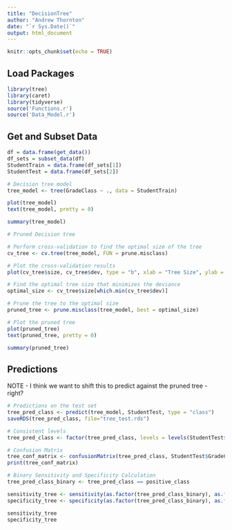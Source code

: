 ```yaml
---
title: "DecisionTree"
author: "Andrew Thornton"
date: "`r Sys.Date()`"
output: html_document
---
```


```r
knitr::opts_chunk$set(echo = TRUE)
```

## Load Packages

```r
library(tree)
library(caret)
library(tidyverse)
source('Functions.r')
source('Data_Model.r')
```

## Get and Subset Data
``` r
df = data.frame(get_data())
df_sets = subset_data(df)
StudentTrain = data.frame(df_sets[1])
StudentTest = data.frame(df_sets[2])
```

``` r
# Decision tree model
tree_model <- tree(GradeClass ~ ., data = StudentTrain)

plot(tree_model)
text(tree_model, pretty = 0)

summary(tree_model)

# Pruned Decision tree

# Perform cross-validation to find the optimal size of the tree
cv_tree <- cv.tree(tree_model, FUN = prune.misclass)

# Plot the cross-validation results
plot(cv_tree$size, cv_tree$dev, type = "b", xlab = "Tree Size", ylab = "Deviance")

# Find the optimal tree size that minimizes the deviance
optimal_size <- cv_tree$size[which.min(cv_tree$dev)]

# Prune the tree to the optimal size
pruned_tree <- prune.misclass(tree_model, best = optimal_size)

# Plot the pruned tree
plot(pruned_tree)
text(pruned_tree, pretty = 0)

summary(pruned_tree)
```

## Predictions
NOTE - I think we want to shift this to predict against the pruned tree - right?
``` r
# Predictions on the test set
tree_pred_class <- predict(tree_model, StudentTest, type = "class")
saveRDS(tree_pred_class, file="tree_test.rds")

# Consistent levels
tree_pred_class <- factor(tree_pred_class, levels = levels(StudentTest$GradeClass))

# Confusion Matrix
tree_conf_matrix <- confusionMatrix(tree_pred_class, StudentTest$GradeClass)
print(tree_conf_matrix)

# Binary Sensitivity and Specificity Calculation
tree_pred_class_binary <- tree_pred_class == positive_class

sensitivity_tree <- sensitivity(as.factor(tree_pred_class_binary), as.factor(StudentTest_binary), positive = "TRUE")
specificity_tree <- specificity(as.factor(tree_pred_class_binary), as.factor(StudentTest_binary), positive = "TRUE")

sensitivity_tree
specificity_tree
```